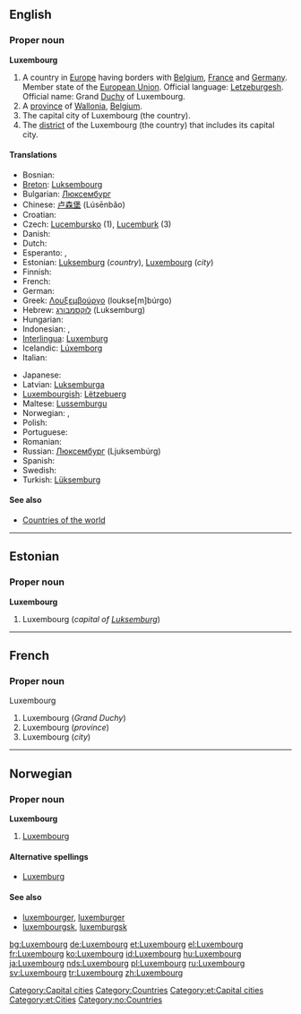 {{wikipedia}}
==English==

===Proper noun===
'''Luxembourg'''

# A country in [[Europe]] having borders with [[Belgium]], [[France]] and [[Germany]]. Member state of the [[European Union]]. Official language: [[Letzeburgesh]]. Official name: Grand [[Duchy]] of Luxembourg.
# A [[province]] of [[Wallonia]], [[Belgium]].
# The capital city of Luxembourg (the country).
# The [[district]] of the Luxembourg (the country) that includes its capital city.

====Translations====
{{trans-top|The following translations apply to all the definitions}}
* Bosnian: {{t-|bs|Luksemburg|m}}
*[[Breton]]: [[Luksembourg]]
*Bulgarian: [[Люксембург]]
*Chinese: [[卢森堡]] (Lúsēnbǎo)
*Croatian: {{t-|hr|Luksemburg|m}}
*Czech: [[Lucembursko]] (1), [[Lucemburk]] (3)
* Danish: {{t-|da|Luxembourg}}
* Dutch: {{t+|nl|Luxemburg|n}}
* Esperanto: {{t|eo|Luksemburgio|xs=Esperanto}}, {{t|eo|Luksemburgo|xs=Esperanto}}
*Estonian: [[Luksemburg]] (''country''), [[#Estonian|Luxembourg]] (''city'')
* Finnish: {{t+|fi|Luxemburg}}
* French: {{t+|fr|Luxembourg|m}}
* German: {{t+|de|Luxemburg|n}}
*Greek: [[Λουξεμβούργο]] (loukse[m]búrgo) {{n}}
*Hebrew: [[לוקסמבורג]] (Luksemburg)
* Hungarian: {{t+|hu|Luxemburg}}
* Indonesian: {{t-|id|Luxemburg|xs=Indonesian}}, {{t-|id|Luksemburg|xs=Indonesian}}
*[[Interlingua]]: [[Luxemburg]]
*Icelandic: [[Lúxemborg]]
* Italian: {{t+|it|Lussemburgo}}
{{trans-mid}}
* Japanese: {{t-|ja|ルクセンブルグ|tr=Rukusenburugu}}
*Latvian: [[Luksemburga]] {{f}}
*[[Luxembourgish]]: [[Lëtzebuerg]]
*Maltese: [[Lussemburgu]]
* Norwegian: {{t-|no|Luxembourg}}, {{t-|no|Luxemburg}}
* Polish: {{t+|pl|Luksemburg}}
* Portuguese: {{t+|pt|Luxemburgo}}
* Romanian: {{t+|ro|Luxemburg|n}}
*Russian: [[Люксембург]] (Ljuksembúrg)
* Spanish: {{t+|es|Luxemburgo}}
* Swedish: {{t+|sv|Luxemburg}}
*Turkish: [[Lüksemburg]]
{{trans-bottom}}

====See also====
*[[Countries of the world]]

[[Category:Capital cities]]
[[Category:Countries]]

----

==Estonian==

===Proper noun===
'''Luxembourg'''

# Luxembourg (''capital of [[Luksemburg]]'')

[[Category:et:Capital cities]]
[[Category:et:Cities]]

----

==French==

===Proper noun===
Luxembourg {{m}}

# Luxembourg (''Grand Duchy'')
# Luxembourg (''province'')
# Luxembourg (''city'')

----

==Norwegian==

===Proper noun===
'''Luxembourg'''

# [[#English|Luxembourg]]

====Alternative spellings====
*[[Luxemburg]]

====See also====
*[[luxembourger]], [[luxemburger]]
*[[luxembourgsk]], [[luxemburgsk]]

[[Category:no:Countries]]

[[bg:Luxembourg]]
[[de:Luxembourg]]
[[et:Luxembourg]]
[[el:Luxembourg]]
[[fr:Luxembourg]]
[[ko:Luxembourg]]
[[id:Luxembourg]]
[[hu:Luxembourg]]
[[ja:Luxembourg]]
[[nds:Luxembourg]]
[[pl:Luxembourg]]
[[ru:Luxembourg]]
[[sv:Luxembourg]]
[[tr:Luxembourg]]
[[zh:Luxembourg]]